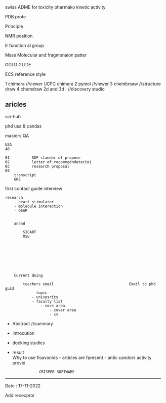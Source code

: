 swiss ADME for toxicity pharmako kinetic activity

PDB prote


Principle 

NMR  position

Ir function al group

Mass  Molecular and fragmenaion patter

GOLD 
GLIDE 


ECS reference style




1 chimera               //viewer            UCFC chimera
2 pymol                 //viewer 
3 chembroaw             //structure draw
4 chemdraw 2d and 3d  . //discovery studio

## aricles 

sci-hub


phd usa & candas

masters 
    QA
    

    USA 
    40

    01          SOP stander of propose
    02          letter of recommedndatarioj 
    03          research proposal
    04          
        transcript
        GRE 



first contact guide
    interview


    research 
        - heart stimulator
        - molecule interection 
        - QSAR


        anand

            SICART
            MSU








        Current doing 
        
            teachers email                                  Email to phd guid 
                - topic
                - univesrity 
                - faculty list
                    - core area
                        - cover area
                        - cv
    


<!-- //   -->

- Abstract          //summary
- Introcution       
- docking studies
- result            
            Why to use floavonids 
                - articles are fpresent
                - antic candcer activity provid
                
                
                - CRISPER SOFTWARE




 











---------------------------------------------------------
Date : 17-11-2022


Add rececpror
























